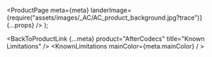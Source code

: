 
  <ProductPage
    meta={meta}
    landerImage={require("assets/images/_AC/AC_product_background.jpg?trace")}
    {...props}
  />
);

<BackToProductLink {...meta} product="AfterCodecs" title="Known Limitations" />
<KnownLimitations mainColor={meta.mainColor} / >